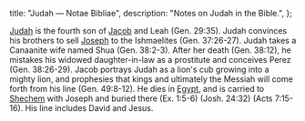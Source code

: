   title: "Judah — Notae Bibliae",
  description: "Notes on Judah in the Bible.",
};

<Initial text="Judah" />

[Judah](/glossary/names#judah) is the fourth son of [Jacob](/people/patriarchs/jacob) and Leah (Gen. 29:35). Judah convinces his brothers to sell [Joseph](/people/twelve-tribes-of-israel/joseph) to the Ishmaelites (Gen. 37:26-27). Judah takes a Canaanite wife named Shua (Gen. 38:2-3). After her death (Gen. 38:12), he mistakes his widowed daughter-in-law as a prostitute and conceives Perez (Gen. 38:26-29). Jacob portrays Judah as a lion's cub growing into a mighty lion, and prophesies that kings and ultimately the Messiah will come forth from his line (Gen. 49:8-12). He dies in [Egypt](/places/old-testament/genesis/egypt), and is carried to [Shechem](/places/old-testament/genesis/shechem) with Joseph and buried there (Ex. 1:5-6) (Josh. 24:32) (Acts 7:15-16). His line includes David and Jesus.

